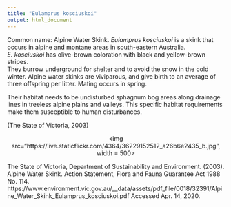```yaml
---
title: "Eulamprus kosciuskoi"
output: html_document
---
```


Common name: Alpine Water Skink.
*Eulamprus kosciuskoi* is a skink that occurs in alpine and montane areas in south-eastern Australia.  
*E. kosciuskoi* has olive-brown coloration with black and yellow-brown stripes.  
They burrow underground for shelter and to avoid the snow in the cold winter. Alpine water skinks are viviparous, and give birth to an average of three offspring per litter. Mating occurs in spring.

Their habitat needs to be undisturbed sphagnum bog areas along drainage lines in treeless alpine plains and valleys. This specific habitat requirements make them susceptible to human disturbances.

(The State of Victoria, 2003)

<p align='center'>
<img src="https://live.staticflickr.com/4364/36229152512_a26b6e2435_b.jpg", width = 500>
</p>


The State of Victoria, Department of Sustainability and Environment. (2003). Alpine Water Skink. Action Statement, Flora and Fauna Guarantee Act 1988 No. 114. https://www.environment.vic.gov.au/__data/assets/pdf_file/0018/32391/Alpine_Water_Skink_Eulamprus_kosciuskoi.pdf Accessed Apr. 14, 2020.
